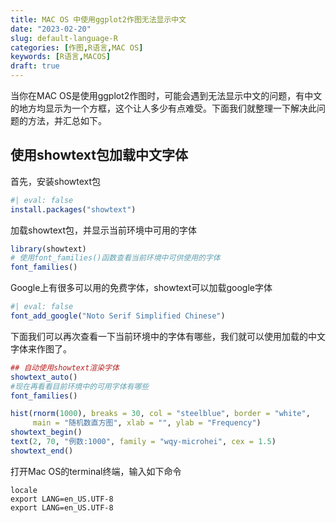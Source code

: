 ```yaml
---
title: MAC OS 中使用ggplot2作图无法显示中文
date: "2023-02-20"
slug: default-language-R
categories: [作图,R语言,MAC OS]
keywords: [R语言,MACOS]
draft: true
---
```


当你在MAC OS是使用ggplot2作图时，可能会遇到无法显示中文的问题，有中文的地方均显示为一个方框，这个让人多少有点难受。下面我们就整理一下解决此问题的方法，并汇总如下。

## 使用showtext包加载中文字体

首先，安装showtext包

```r
#| eval: false
install.packages("showtext")
```

加载showtext包，并显示当前环境中可用的字体

```r
library(showtext)
# 使用font_families()函数查看当前环境中可供使用的字体
font_families()
```

Google上有很多可以用的免费字体，showtext可以加载google字体

```r
#| eval: false
font_add_google("Noto Serif Simplified Chinese")
```

下面我们可以再次查看一下当前环境中的字体有哪些，我们就可以使用加载的中文字体来作图了。
```r
## 自动使用showtext渲染字体
showtext_auto()
#现在再看看目前环境中的可用字体有哪些
font_families()
```

```r
hist(rnorm(1000), breaks = 30, col = "steelblue", border = "white",
     main = "随机数直方图", xlab = "", ylab = "Frequency")
showtext_begin()
text(2, 70, "例数:1000", family = "wqy-microhei", cex = 1.5)
showtext_end()
```


打开Mac OS的terminal终端，输入如下命令


```terminal
locale
export LANG=en_US.UTF-8
export LANG=en_US.UTF-8
```

